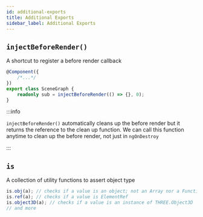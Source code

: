 ```yaml
---
id: additional-exports
title: Additional Exports
sidebar_label: Additional Exports
---
```


## `injectBeforeRender()`

A shortcut to register a before render callback

```ts
@Component({
    /*...*/
})
export class SceneGraph {
    readonly sub = injectBeforeRender(() => {}, 0);
}
```

:::info

`injectBeforeRender()` automatically cleans up the before render but it returns the reference to the clean up function.
We can call this function anytime to clean up the before render, not just in `ngOnDestroy`

:::

## `is`

A collection of utility functions to assert object type

```ts
is.obj(a); // checks if a value is an object; not an Array nor a Function
is.ref(a); // checks if a value is ElementRef
is.object3D(a); // checks if a value is an instance of THREE.Object3D
// and more
```

